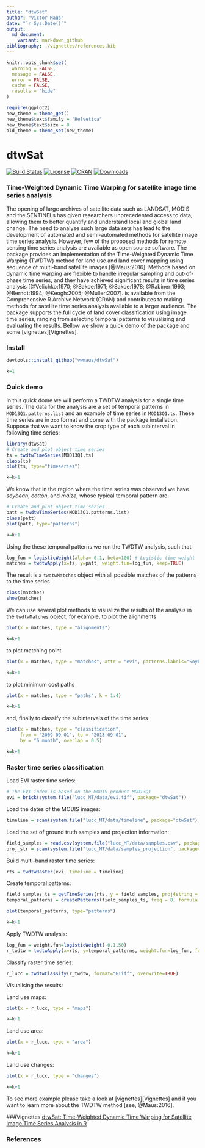 ```yaml
---
title: "dtwSat"
author: "Victor Maus"
date: "`r Sys.Date()`"
output:
  md_document:
    variant: markdown_github
bibliography: ./vignettes/references.bib
---
```


```r
knitr::opts_chunk$set(
  warning = FALSE,
  message = FALSE,
  error = FALSE, 
  cache = FALSE,
  results = "hide"
)
```

<!-- Set global env -->
```r
require(ggplot2)
new_theme = theme_get()
new_theme$text$family = "Helvetica"
new_theme$text$size = 8
old_theme = theme_set(new_theme)
```

<!-- 
    rmarkdown::render("README.Rmd") 
-->

dtwSat
=====

[![Build Status](https://travis-ci.org/vwmaus/dtwSat.png?branch=master)](https://travis-ci.org/vwmaus/dtwSat) [![License](http://img.shields.io/badge/license-GPL%20%28%3E=%202%29-brightgreen.svg?style=flat)](http://www.gnu.org/licenses/gpl-2.0.html) [![CRAN](http://www.r-pkg.org/badges/version/dtwSat)](http://cran.r-project.org/package=dtwSat) [![Downloads](http://cranlogs.r-pkg.org/badges/dtwSat?color=brightgreen)](http://www.r-pkg.org/pkg/dtwSat)

### Time-Weighted Dynamic Time Warping for satellite image time series analysis

The opening of large archives of satellite data such as LANDSAT, MODIS and the SENTINELs has given researchers unprecedented access to data, allowing them to better quantify and understand local and global land change. The need to analyse such large data sets has lead to the development of automated and semi-automated methods for satellite image time series analysis. However, few of the proposed methods for remote sensing time series analysis are available as open source software. The \proglang{R} package \pkg{dtwSat} provides an implementation of the Time-Weighted Dynamic Time Warping (TWDTW) method for land use and land cover mapping using sequence of multi-band satellite images [@Maus:2016]. Methods based on dynamic time warping are flexible to handle irregular sampling and out-of-phase time series, and they have achieved significant results in time series analysis [@Velichko:1970; @Sakoe:1971; @Sakoe:1978; @Rabiner:1993; @Berndt:1994; @Keogh:2005; @Muller:2007]. \pkg{dtwSat} is available from the Comprehensive R Archive Network (CRAN) and contributes to making methods for satellite time series analysis available to a larger audience. The package supports the full cycle of land cover classification using image time series, ranging from selecting temporal patterns to visualising and evaluating the results. Bellow we show a quick demo of the package and some [vignettes][Vignettes].

### Install
```r
devtools::install_github("vwmaus/dtwSat")
```


```r
k=1
```
### Quick demo
In this quick dome we will perform a TWDTW analysis for a single time series. The data for the analysis are a set of temporal patterns in `MOD13Q1.patterns.list` and an example of time series in `MOD13Q1.ts`. These time series are in `zoo` format and come with the package installation. Suppose that we want to know the crop type of each subinterval in following time series:
```r
library(dtwSat)
# Create and plot object time series 
ts = twdtwTimeSeries(MOD13Q1.ts)
class(ts)
plot(ts, type="timeseries")
```
```r
k=k+1
```

We know that in the region where the time series was observed we have *soybean*, *cotton*, and *maize*, whose typical temporal pattern are:
```r
# Create and plot object time series 
patt = twdtwTimeSeries(MOD13Q1.patterns.list)
class(patt)
plot(patt, type="patterns") 
```
```r
k=k+1
```

Using the these temporal patterns we run the TWDTW analysis, such that 
```r
log_fun = logisticWeight(alpha=-0.1, beta=100) # Logistic time-weight
matches = twdtwApply(x=ts, y=patt, weight.fun=log_fun, keep=TRUE) 
```

The result is a `twdtwMatches` object with all possible matches of the patterns to the time series 
```r
class(matches)
show(matches)
```

We can use several plot methods to visualize the results of the analysis in the `twdtwMatches` object, for example, to plot the alignments 
```r
plot(x = matches, type = "alignments")
```
```r
k=k+1
```
to plot matching point 
```r
plot(x = matches, type = "matches", attr = "evi", patterns.labels="Soybean", k=4) 
```
```r
k=k+1
```
to plot minimum cost paths 
```r
plot(x = matches, type = "paths", k = 1:4) 
```
```r
k=k+1
```
and, finally to classify the subintervals of the time series 
```r
plot(x = matches, type = "classification",
     from = "2009-09-01", to = "2013-09-01", 
     by = "6 month", overlap = 0.5) 
```
```r
k=k+1
```

### Raster time series classification

Load EVI raster time series:
```r
# The EVI index is based on the MODIS product MOD13Q1
evi = brick(system.file("lucc_MT/data/evi.tif", package="dtwSat"))
```

Load the dates of the MODIS images:
```r
timeline = scan(system.file("lucc_MT/data/timeline", package="dtwSat"), what="date")
```

Load the set of ground truth samples and projection information: 
```r
field_samples = read.csv(system.file("lucc_MT/data/samples.csv", package="dtwSat"))
proj_str = scan(system.file("lucc_MT/data/samples_projection", package="dtwSat"), what = "character")
```

Build multi-band raster time series:
```r
rts = twdtwRaster(evi, timeline = timeline)
```

Create temporal patterns:
```r
field_samples_ts = getTimeSeries(rts, y = field_samples, proj4string = proj_str)
temporal_patterns = createPatterns(field_samples_ts, freq = 8, formula = y ~ s(x))
```

```r
plot(temporal_patterns, type="patterns") 
```
```r
k=k+1
```

Apply TWDTW analysis: 
```r
log_fun = weight.fun=logisticWeight(-0.1,50)
r_twdtw = twdtwApply(x=rts, y=temporal_patterns, weight.fun=log_fun, format="GTiff", overwrite=TRUE)
```

Classify raster time series: 
```r
r_lucc = twdtwClassify(r_twdtw, format="GTiff", overwrite=TRUE)
```

Visualising the results: 

Land use maps:
```r
plot(x = r_lucc, type = "maps")
```
```r
k=k+1
```

Land use area:
```r
plot(x = r_lucc, type = "area")
```
```r
k=k+1
```

Land use changes:
```r
plot(x = r_lucc, type = "changes")
```
```r
k=k+1
```


To see more example please take a look at [vignettes][Vignettes] and if you want to learn more about the TWDTW method [see, @Maus:2016].


###Vignettes
[dtwSat: Time-Weighted Dynamic Time Warping for Satellite Image Time Series Analysis in R](./inst/doc/applying_twdtw.pdf)


### References

